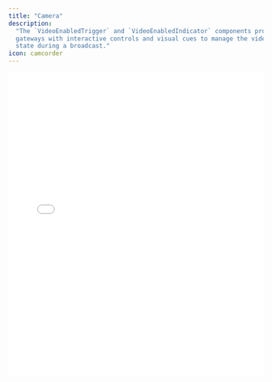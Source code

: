 ```yaml
---
title: "Camera"
description:
  "The `VideoEnabledTrigger` and `VideoEnabledIndicator` components provide
  gateways with interactive controls and visual cues to manage the video enabled
  state during a broadcast."
icon: camcorder
---
```


<iframe
  src={`https://ui-kit-docs-embed.vercel.app/broadcast/camera`}
  height="600px"
  width="100%"
  frameBorder="0"
  allowFullScreen
  allow="autoplay; encrypted-media; fullscreen; picture-in-picture; display-capture; camera; microphone"
  style={{
    borderRadius: 10,
    backgroundColor: "black",
  }}
/>

<Info>
  `VideoEnabledTrigger` and `VideoEnabledIndicator` integrate together to form
  the typical video on/off interaction for broadcasts. They do not have to be
  used together and can combine with other components.
</Info>

## Features

- Controls the video input state and conditionally renders based on video input
  on/off status, customizable with the `matcher` pattern
- Keyboard hotkeys and adheres to [WAI-ARIA](https://w3c.github.io/aria/) design
  patterns
- Handles all common browser APIs, and old WebKit/Firefox APIs (see
  [caniuse](https://caniuse.com/mdn-api_mediadevices_getusermedia))

<Warning>
  The `getUserMedia` browser API used to get the video is only available in
  secure contexts (HTTPS).
</Warning>

## Anatomy

Import the components and piece the parts together.

```tsx
import * as Broadcast from "@livepeer/react/broadcast";

export default () => (
  <Broadcast.Root>
    <Broadcast.Container>
      <Broadcast.VideoEnabledTrigger />
      <Broadcast.VideoEnabledIndicator />
    </Broadcast.Container>
    <Broadcast.Container>
      <Broadcast.Controls>
        <Broadcast.VideoEnabledTrigger />
        <Broadcast.VideoEnabledIndicator />
      </Broadcast.Controls>
    </Broadcast.Container>
  </Broadcast.Root>
);
```

## Props

### `VideoEnabledTrigger`

Accepts all props for a typical button element.

### `VideoEnabledIndicator`

##### `forceMount`

A boolean that, when true, ensures the component is always mounted. This is
particularly useful for managing animations with external animation libraries.

##### `matcher`

A prop intended to define the circumstances under which the
`VideoEnabledIndicator` should be visible. It can be a boolean that corresponds
directly to the audio state or a function that provides custom logic for
visibility determination based on the audio state.

## Data Attributes

### `VideoEnabledTrigger`

#### `data-livepeer-controls-video-enabled-trigger`

Serves to identify the component's role within the broadcast interface.

#### `data-enabled`

Indicates the current video state, `"true"` when video is enabled and `"false"`
when it is disabled.

### `VideoEnabledIndicator`

#### `data-livepeer-controls-video-enabled-indicator`

Identifies the component's role as a visual indicator of the video state within
the broadcast interface.

#### `data-enabled`

Shows the current video enabled state, `"true"` when video is enabled and
`"false"` when it is disabled.

#### `data-visible`

Reflects the visibility status of the indicator, with `"true"` meaning it's
currently visible based on the `matcher` or video state and `"false"` denoting
it's not visible.

This is often used for dynamically applying enter/exit CSS animations.
